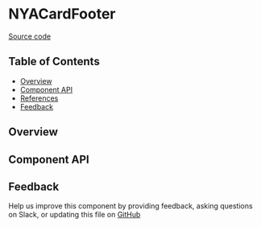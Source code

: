 
<Meta title="MDX/NYACardFooter" of={stories} />

# NYACardFooter

[Source code](https://github.com/leemonade/bubbles/tree/main/packages/components/library/NYACardFooter)

## Table of Contents

- [Overview](#overview)
- [Component API](#component-api)
- [References](#references)
- [Feedback](#feedback)

## Overview

<Primary />

## Component API

<Controls />

## Feedback

Help us improve this component by providing feedback, asking questions on Slack, or updating this file on
[GitHub](https://github.com/leemonade/bubbles/edit/main/packages/components/library/NYACardFooter.mdx)
